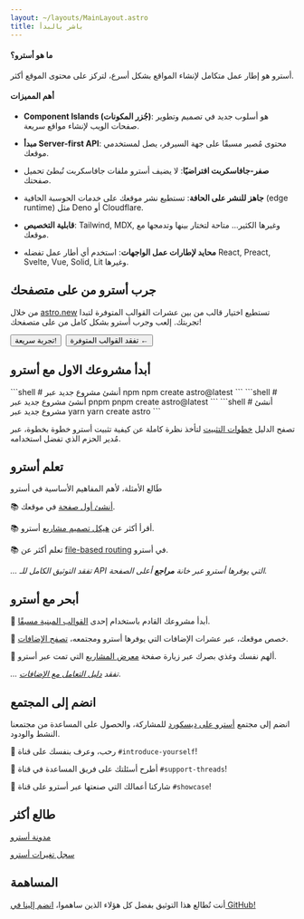 ```yaml
---
layout: ~/layouts/MainLayout.astro
title: باشر بالبدأ
---
```



#### ما هو أسترو؟

أسترو هو إطار عمل متكامل لإنشاء المواقع بشكل أسرع، لتركز على محتوى الموقع أكثر.

#### أهم المميزات

* **Component Islands (جُزر المكونات)**: هو أسلوب جديد في تصميم وتطوير صفحات الويب لإنشاء مواقع سريعة.

* **مبدأ Server-first API**: محتوى مُصير مسبقًا على جهة السيرفر، يصل لمستخدمي موقعك.

* **صفر-جافاسكربت افتراضيًا**: لا يضيف أسترو ملفات جافاسكربت تُبطئ تحميل صفحتك.

* **جاهز للنشر على الحافة**: تستطيع نشر موقعك على خدمات الحوسبة الحافية (edge runtime) مثل Deno أو Cloudflare.

* **قابلية التخصيص**: Tailwind, MDX, وغيرها الكثير... متاحة لتختار بينها وتدمجها مع موقعك.

* **محايد لإطارات عمل الواجهات**: استخدم أي أطار عمل تفضله React, Preact, Svelte, Vue, Solid, Lit وغيرها.

## جرب أسترو من على متصفحك

من خلال [astro.new](https://astro.new/) تستطيع اختيار قالب من بين عشرات القوالب المتوفرة لتبدا تجربتك. إلعب وجرب أسترو بشكل كامل من على متصفحك!

<div style="display: flex; flex-wrap: wrap; gap: 0.5rem;">
    <Button href="https://astro.new/basics?on=stackblitz">تجربة سريعة!</Button>
    <Button variant="outline" href="https://astro.new/">تفقد القوالب المتوفرة ←</Button>
</div>

## أبدأ مشروعك الاول مع أسترو

<PackageManagerTabs>
  <Fragment slot="npm">
  ```shell
  # أنشئ مشروع جديد عبر npm
  npm create astro@latest
  ```
  </Fragment>
  <Fragment slot="pnpm">
  ```shell
  # أنشئ مشروع جديد عبر pnpm
  pnpm create astro@latest
  ```
  </Fragment>
  <Fragment slot="yarn">
  ```shell
  # أنشئ مشروع جديد عبر yarn
  yarn create astro
  ```
  </Fragment>
</PackageManagerTabs>

تصفح الدليل [خطوات التثبيت](/ar/install/auto/) لتأخذ نظرة كاملة عن كيفية تثبيت أسترو خطوة بخطوة، عبر مُدير الحزم الذي تفضل استخدامه.


## تعلم أسترو

طَالع الأمثلة، لأهم المفاهيم الأساسية في أسترو

📚 [أنشئ أول صفحة](/ar/core-concepts/astro-pages/) في موقعك.

📚 أقرأ أكثر عن [هيكل تصميم مشاريع](/ar/core-concepts/project-structure/) أسترو.

📚 تعلم أكثر عن [file-based routing](/ar/core-concepts/routing/) في أسترو.

*... تفقد التوثيق الكامل للـ API التي يوفرها أسترو عبر خانة  **مراجع** أعلى الصفحة.*

## أبحر مع أسترو

🧰 أبدأ مشروعك القادم باستخدام إحدى [القوالب المبنية مسبقًا](https://astro.build/themes/).

🧰 
خصص موقعك، عبر عشرات الإضافات التي يوفرها أسترو ومجتمعه، [تصفح الإضافات](https://astro.build/integrations/).

🧰 ألهم نفسك وغذي بصرك عبر زيارة صفحة [معرض المشاريع](https://astro.build/showcase/) التي تمت عبر أسترو.

*... تفقد [دليل التعامل مع الإضافات](/ar/guides/integrations-guide/)*.

## انضم إلى المجتمع

انضم إلى مجتمع [أسترو على ديسكورد](https://astro.build/chat/) للمشاركة، والحصول على المساعدة من مجتمعنا النشط والودود.

💬 رحب، وعرف بنفسك على قناة `#introduce-yourself`!

💬 أطرح أسئلتك على فريق المساعدة في قناة `#support-threads`!

💬 شاركنا أعمالك التي صنعتها عبر أسترو على قناة `#showcase`!

## طالع أكثر

[مدونة أسترو](https://astro.build/blog/)

[سجل تغيرات أسترو](https://github.com/withastro/astro/blob/main/packages/astro/CHANGELOG.md)

## المساهمة

أنت تُطالع هذا التوثيق بفضل كل هؤلاء الذين ساهموا، [انضم إلينا في GitHub!](https://github.com/withastro/docs)

<ContributorList githubRepo="withastro/docs" />
